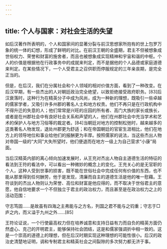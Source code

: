 ```yaml
---
---
---
```

title: 个人与国家：对社会生活的失望
---



如后汉著作所表明的，个人和国家间的显著分裂与前汉思想家所抱有的世上包罗万象的统一体的幻想，形成了鲜明的对比。在前汉王朝的全盛期，君主不但被想象成世俗权力、荣誉和财富的施舍者，而且也被想象成实现精神和宇宙和谐的中枢。个人的价值是根据他在行政事务中的成就来判定，而不是据他的个人品德或家庭道德来判定。在某些情况下，一个人受君主之召供职而停服规定的三年亲丧期，是完全正当的。

但是，在后汉，我们在分属社会和个人领域的相对价值方面，看到了一种改变。在后汉早期，有一些杰出的人对朝廷政治完全绝望，以致拒绝接受政府职务。[83]后汉衰落时，这种行为在精英分子中成为风尚，成为一种新的理想，既吸引一些卓越的儒家学者，又吸引许多州郡的著名人士和地方权贵。他们不再只是在行政机构中不得升迁的失意的人；他们常常是兴旺的庄园的所有者、高门大族的家长或族长，或者是在州郡社会中有良好社会关系和声望的人，他们在州郡社会中充当学术和艺术的保护人与地方习俗等的裁定者。[84]当朝廷对地方的控制松弛时，越来越多的这类著名人物发现，退处州郡更为舒适；和在帝国朝廷的官宦生涯相比，他们在地方上的领导地位和事业给他们的报酬更为丰厚。按照儒家的说法，当这些杰出人物对帝国一级的“大同”大失所望时，他们便退而在地方一级上为自己营求“小康”局面。

当后汉精英内部的离心倾向加速发展时，从王充对杰出人物自主道德生活的特征的看法到王符的看法中，可以看出一种微妙的概念上的变化。王充关心的是无官职的个人，这种人受到世事的损害，既不能在世俗社会中完成任何有价值的东西，也不能从那里得到任何酬劳，他于是发现，清廉而自主的道德生活是他的唯一慰藉。王符谈到的杰出人物则认为荣誉、高位和财富是他应得的，而不取决于世俗君主的意愿，他自信地要求一个不但独立于君主的政治权力，而且甚至是在政治权力之上的活动范围：

守志笃固……是故虽有四海之主弗能与之方名，列国之君不能与之钧重；守志于□庐之内，而义溢于九州之外……[85]



王符论证说，一个行使最高权力但在培养诚意和支持日益有力而自负的精英方面仍然虚心、克己的开明君主，能够保持社会团结，这是和儒家强调折中相一致的。这是一个崇高的道德上的理想，但在后汉时期实现这种理想的可能性很小。后汉的政治史清楚地证明，调和专制君主和精英社会之间裂隙的多次努力都无济于事。
